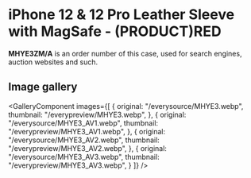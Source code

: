 
# iPhone 12 & 12 Pro Leather Sleeve with MagSafe - (PRODUCT)RED

<Callout type='info' emoji='👉🏻'>**MHYE3ZM/A** is an order number of this case, used for search engines, auction websites and such.</Callout>

## Image gallery

<GalleryComponent
    images={[
      {
        original: "/everysource/MHYE3.webp",
        thumbnail: "/everypreview/MHYE3.webp",
      },
      {
        original: "/everysource/MHYE3_AV1.webp",
        thumbnail: "/everypreview/MHYE3_AV1.webp",
      },
      {
        original: "/everysource/MHYE3_AV2.webp",
        thumbnail: "/everypreview/MHYE3_AV2.webp",
      },
      {
        original: "/everysource/MHYE3_AV3.webp",
        thumbnail: "/everypreview/MHYE3_AV3.webp",
      }
    ]}
  />
